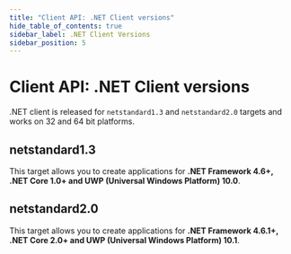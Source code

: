 ---
title: "Client API: .NET Client versions"
hide_table_of_contents: true
sidebar_label: .NET Client Versions
sidebar_position: 5
---




# Client API: .NET Client versions
<LanguageSwitcher supportedLanguages={supportedLanguages} />
<LanguageContent language="csharp">


.NET client is released for `netstandard1.3` and `netstandard2.0` targets and works on 32 and 64 bit platforms.

## netstandard1.3

This target allows you to create applications for **.NET Framework 4.6+, .NET Core 1.0+ and UWP (Universal Windows Platform) 10.0**.

## netstandard2.0

This target allows you to create applications for **.NET Framework 4.6.1+, .NET Core 2.0+ and UWP (Universal Windows Platform) 10.1**.


</LanguageContent>

<!---
- [Backward Compatibility](../client-api/faq/backward-compatibility)
- [What is a Public API](../client-api/what-is-a-public-api)

-->
